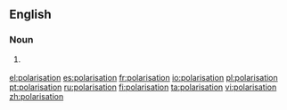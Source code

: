 ==English==

===Noun===
{{en-noun}}

# {{British}} {{alternative spelling of|[[polarization]]}}

[[el:polarisation]]
[[es:polarisation]]
[[fr:polarisation]]
[[io:polarisation]]
[[pl:polarisation]]
[[pt:polarisation]]
[[ru:polarisation]]
[[fi:polarisation]]
[[ta:polarisation]]
[[vi:polarisation]]
[[zh:polarisation]]